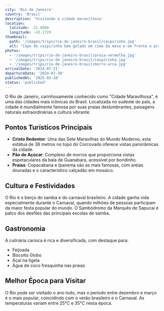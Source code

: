 ```yaml
---
city: 'Rio de Janeiro'
country: 'Brasil'
description: 'Visitando a cidade maravilhosa'
location:
  latitude: -22.9068
  longitude: -43.1729
thumbnail:
  path: '/images/trips/rio-de-janeiro-brasil/caipirinha.jpg'
  alt: 'Copo de caipirinha bem gelado em cima da mesa e em frente a praia de Ipanema'
photos:
  - '/images/trips/rio-de-janeiro-brasil/praia-vermelha.jpg'
  - '/images/trips/rio-de-janeiro-brasil/caipirinha.jpg'
  - '/images/trips/rio-de-janeiro-brasil/morro-urca.jpg'
arrivalDate: '2024-07-21'
departureDate: '2024-07-30'
publishedAt: '2025-03-28'
status: 'published'
---
```


O Rio de Janeiro, carinhosamente conhecido como "Cidade Maravilhosa", é uma das cidades mais icônicas do Brasil. Localizada no sudeste do país, a cidade é mundialmente famosa por suas praias deslumbrantes, paisagens naturais extraordinárias e cultura vibrante.

## Pontos Turísticos Principais

- **Cristo Redentor**: Uma das Sete Maravilhas do Mundo Moderno, esta estátua de 38 metros no topo do Corcovado oferece vistas panorâmicas da cidade.
- **Pão de Açúcar**: Complexo de morros que proporciona vistas espetaculares da baía de Guanabara, acessível por bondinho.
- **Praias**: Copacabana e Ipanema são as mais famosas, com areias douradas e o característico calçadão em mosaico.

## Cultura e Festividades

O Rio é o berço do samba e do carnaval brasileiro. A cidade ganha vida especialmente durante o Carnaval, quando milhões de pessoas participam da maior festa popular do mundo. O Sambódromo da Marquês de Sapucaí é palco dos desfiles das principais escolas de samba.

## Gastronomia

A culinária carioca é rica e diversificada, com destaque para:
- Feijoada
- Biscoito Globo
- Açaí na tigela
- Água de coco fresquinha nas praias

## Melhor Época para Visitar

O Rio pode ser visitado o ano todo, mas o período entre dezembro e março é o mais popular, coincidindo com o verão brasileiro e o Carnaval. As temperaturas variam entre 25°C e 35°C nesta época.
